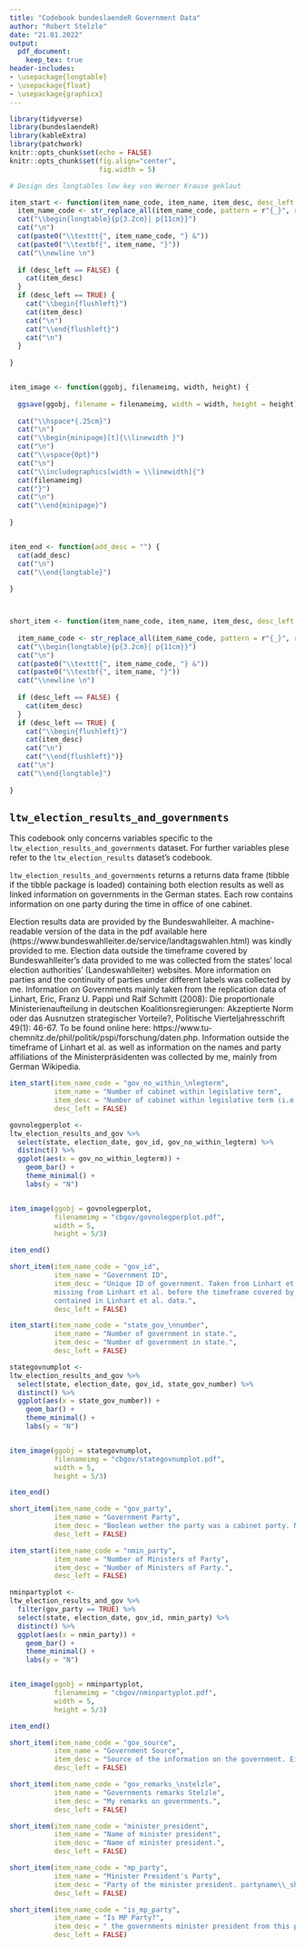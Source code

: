 ```yaml
---
title: "Codebook bundeslaendeR Government Data"
author: "Robert Stelzle"
date: "21.01.2022"
output:
  pdf_document:
    keep_tex: true
header-includes:
- \usepackage{longtable}
- \usepackage{float}
- \usepackage{graphicx}
---
```

  
```r
library(tidyverse)
library(bundeslaendeR)
library(kableExtra)
library(patchwork)
knitr::opts_chunk$set(echo = FALSE)
knitr::opts_chunk$set(fig.align="center",
                      fig.width = 5)
```

```r
# Design des longtables low key von Werner Krause geklaut

item_start <- function(item_name_code, item_name, item_desc, desc_left = FALSE) {
  item_name_code <- str_replace_all(item_name_code, pattern = r"{_}", replacement = r"{\\_}")
  cat("\\begin{longtable}{p{3.2cm}| p{11cm}}")
  cat("\n")
  cat(paste0("\\texttt{", item_name_code, "} &"))
  cat(paste0("\\textbf{", item_name, "}"))
  cat("\\newline \n")
  
  if (desc_left == FALSE) {
    cat(item_desc)
  }
  if (desc_left == TRUE) {
    cat("\\begin{flushleft}")
    cat(item_desc)
    cat("\n")
    cat("\\end{flushleft}")
    cat("\n")
  }
  
}


item_image <- function(ggobj, filenameimg, width, height) {
  
  ggsave(ggobj, filename = filenameimg, width = width, height = height)
  
  cat("\\hspace*{.25cm}")
  cat("\n")
  cat("\\begin{minipage}[t]{\\linewidth }")
  cat("\n")
  cat("\\vspace{0pt}")
  cat("\n")
  cat("\\includegraphics[width = \\linewidth]{")
  cat(filenameimg)
  cat("}")
  cat("\n")
  cat("\\end{minipage}")
  
}


item_end <- function(add_desc = "") {
  cat(add_desc)
  cat("\n")
  cat("\\end{longtable}")
  
}



short_item <- function(item_name_code, item_name, item_desc, desc_left = FALSE) {
  
  item_name_code <- str_replace_all(item_name_code, pattern = r"{_}", replacement = r"{\\_}")
  cat("\\begin{longtable}{p{3.2cm}| p{11cm}}")
  cat("\n")
  cat(paste0("\\texttt{", item_name_code, "} &"))
  cat(paste0("\\textbf{", item_name, "}"))
  cat("\\newline \n")
  
  if (desc_left == FALSE) {
    cat(item_desc)
  }
  if (desc_left == TRUE) {
    cat("\\begin{flushleft}")
    cat(item_desc)
    cat("\n")
    cat("\\end{flushleft}")}
  cat("\n")
  cat("\\end{longtable}")
  
}


```



## `ltw_election_results_and_governments`


This codebook only concerns variables specific to the 
`ltw_election_results_and_governments` dataset. For further variables
plese refer to the `ltw_election_results` dataset's codebook.

`ltw_election_results_and_governments` returns a returns data frame (tibble if the tibble
package is loaded) containing both election results as well as linked information
on governments in the German states.
Each row contains information on one party during the time in office of one cabinet.


Election results data are provided by the Bundeswahlleiter.
A machine-readable version of the data in the pdf available here
(https://www.bundeswahlleiter.de/service/landtagswahlen.html) was kindly provided to me.
Election data outside the timeframe covered by Bundeswahlleiter's data provided to me
was collected from the states' local election authorities' (Landeswahlleiter) websites.
More information on parties and the continuity of parties under different labels was
collected by me.
Information on Governments mainly taken from the replication data of
Linhart, Eric, Franz U. Pappi und Ralf Schmitt (2008): Die proportionale
Ministerienaufteilung in deutschen Koalitionsregierungen: Akzeptierte Norm oder
das Ausnutzen strategischer Vorteile?, Politische Vierteljahresschrift 49(1): 46-67.
To be found online here:
https://www.tu-chemnitz.de/phil/politik/pspi/forschung/daten.php.
Information outside the timeframe of Linhart et al. as well as information on
the names and party affiliations of the Ministerpräsidenten
was collected by me, mainly from German Wikipedia.




```r
item_start(item_name_code = "gov_no_within_\nlegterm",
           item_name = "Number of cabinet within legislative term",
           item_desc = "Number of cabinet within legislative term (i.e. First cabinet in the 1990-1994 legislative term of state X).",
           desc_left = FALSE)
```



```r
govnolegperplot <- 
ltw_election_results_and_gov %>% 
  select(state, election_date, gov_id, gov_no_within_legterm) %>% 
  distinct() %>% 
  ggplot(aes(x = gov_no_within_legterm)) +
    geom_bar() +
    theme_minimal() +
    labs(y = "N")


item_image(ggobj = govnolegperplot,
           filenameimg = "cbgov/govnolegperplot.pdf",
           width = 5,
           height = 5/3)
```


```r
item_end()
```


```r
short_item(item_name_code = "gov_id",
           item_name = "Government ID",
           item_desc = "Unique ID of government. Taken from Linhart et al. However, this ID is not counting up within state by time. In cases where Governments were 
           missing from Linhart et al. before the timeframe covered by Linhart et al. (eg. in Berlin) these earlyer governments have an higher ID than later cabinets 
           contained in Linhart et al. data.",
           desc_left = FALSE)
```




```r
item_start(item_name_code = "state_gov_\nnumber",
           item_name = "Number of government in state.",
           item_desc = "Number of government in state.",
           desc_left = FALSE)
```



```r
stategovnumplot <-
ltw_election_results_and_gov %>% 
  select(state, election_date, gov_id, state_gov_number) %>% 
  distinct() %>% 
  ggplot(aes(x = state_gov_number)) +
    geom_bar() +
    theme_minimal() +
    labs(y = "N")


item_image(ggobj = stategovnumplot,
           filenameimg = "cbgov/stategovnumplot.pdf",
           width = 5,
           height = 5/3)
```


```r
item_end()
```


```r
short_item(item_name_code = "gov_party",
           item_name = "Government Party",
           item_desc = "Boolean wether the party was a cabinet party. Note: There is a single cabinet where no party is marked as part of the cabinet: Heinrich Welsch's caretaker government in the Saarland (at the time not yet a member of the FRG) in 1955.",
           desc_left = FALSE)
```





```r
item_start(item_name_code = "nmin_party",
           item_name = "Number of Ministers of Party",
           item_desc = "Number of Ministers of Party.",
           desc_left = FALSE)
```



```r
nminpartyplot <-
ltw_election_results_and_gov %>% 
  filter(gov_party == TRUE) %>% 
  select(state, election_date, gov_id, nmin_party) %>% 
  distinct() %>% 
  ggplot(aes(x = nmin_party)) +
    geom_bar() +
    theme_minimal() +
    labs(y = "N")


item_image(ggobj = nminpartyplot,
           filenameimg = "cbgov/nminpartyplot.pdf",
           width = 5,
           height = 5/3)
```


```r
item_end()
```




```r
short_item(item_name_code = "gov_source",
           item_name = "Government Source",
           item_desc = "Source of the information on the government. Either Linhart et al. or the URL of the German Wikipedia Page containing information on the cabinet.",
           desc_left = FALSE)
```



```r
short_item(item_name_code = "gov_remarks_\nstelzle",
           item_name = "Governments remarks Stelzle",
           item_desc = "My remarks on governments.",
           desc_left = FALSE)
```


```r
short_item(item_name_code = "minister_president",
           item_name = "Name of minister president",
           item_desc = "Name of minister president.",
           desc_left = FALSE)
```


```r
short_item(item_name_code = "mp_party",
           item_name = "Minister President's Party",
           item_desc = "Party of the minister president. partyname\\_short format used. Note: There is a single cabinet with an independent minister president: Heinrich Welsch's caretaker government in the Saarland (at the time not yet a member of the FRG) in 1955.",
           desc_left = FALSE)
```



```r
short_item(item_name_code = "is_mp_party",
           item_name = "Is MP Party?",
           item_desc = " the governments minister president from this party? Note: There is a single cabinet where the minister president is not part of any party: Heinrich Welsch's caretaker government in the Saarland (at the time not yet a member of the FRG) in 1955.",
           desc_left = FALSE)
```



























